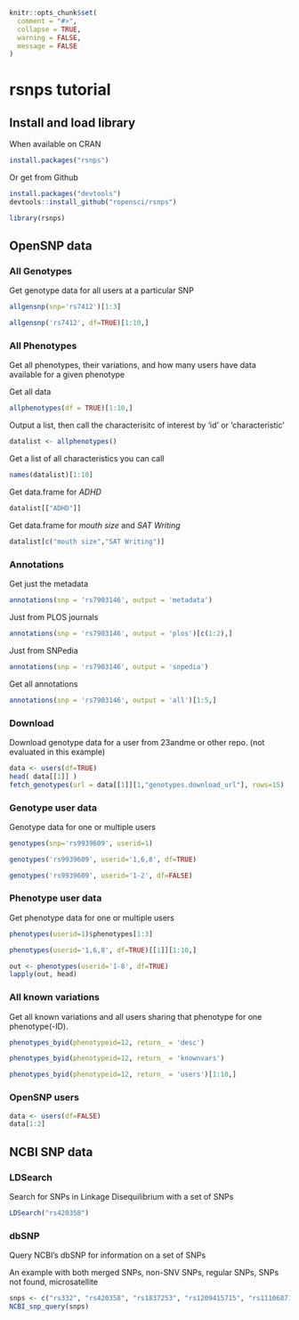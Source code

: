 <!--
%\VignetteEngine{knitr::knitr}
%\VignetteIndexEntry{rsnps tutorial}
-->

```r
knitr::opts_chunk$set(
  comment = "#>",
  collapse = TRUE,
  warning = FALSE,
  message = FALSE
)
```

rsnps tutorial
==========

## Install and load library

When available on CRAN

```r
install.packages("rsnps")
```

Or get from Github

```r
install.packages("devtools")
devtools::install_github("ropensci/rsnps")
```


```r
library(rsnps)
```

## OpenSNP data

### All Genotypes

Get genotype data for all users at a particular SNP

```r
allgensnp(snp='rs7412')[1:3]
```

```r
allgensnp('rs7412', df=TRUE)[1:10,]
```


### All Phenotypes

Get all phenotypes, their variations, and how many users have data available for a given phenotype

Get all data

```r
allphenotypes(df = TRUE)[1:10,]
```

Output a list, then call the characterisitc of interest by 'id' or 'characteristic'

```r
datalist <- allphenotypes()
```

Get a list of all characteristics you can call

```r
names(datalist)[1:10]
```

Get data.frame for _ADHD_

```r
datalist[["ADHD"]]
```

Get data.frame for _mouth size_ and _SAT Writing_

```r
datalist[c("mouth size","SAT Writing")]
```

### Annotations

Get just the metadata

```r
annotations(snp = 'rs7903146', output = 'metadata')
```

Just from PLOS journals

```r
annotations(snp = 'rs7903146', output = 'plos')[c(1:2),]
```

Just from SNPedia

```r
annotations(snp = 'rs7903146', output = 'snpedia')
```

Get all annotations

```r
annotations(snp = 'rs7903146', output = 'all')[1:5,]
```

### Download

Download genotype data for a user from 23andme or other repo. (not evaluated in this example)

```r
data <- users(df=TRUE)
head( data[[1]] )
fetch_genotypes(url = data[[1]][1,"genotypes.download_url"], rows=15)
```

### Genotype user data

Genotype data for one or multiple users

```r
genotypes(snp='rs9939609', userid=1)
```

```r
genotypes('rs9939609', userid='1,6,8', df=TRUE)
```

```r
genotypes('rs9939609', userid='1-2', df=FALSE)
```

### Phenotype user data

Get phenotype data for one or multiple users

```r
phenotypes(userid=1)$phenotypes[1:3]
```


```r
phenotypes(userid='1,6,8', df=TRUE)[[1]][1:10,]
```

```r
out <- phenotypes(userid='1-8', df=TRUE)
lapply(out, head)
```

### All known variations

Get all known variations and all users sharing that phenotype for one phenotype(-ID).

```r
phenotypes_byid(phenotypeid=12, return_ = 'desc')
```

```r
phenotypes_byid(phenotypeid=12, return_ = 'knownvars')
```

```r
phenotypes_byid(phenotypeid=12, return_ = 'users')[1:10,]
```

### OpenSNP users

```r
data <- users(df=FALSE)
data[1:2]
```

## NCBI SNP data

### LDSearch

Search for SNPs in Linkage Disequilibrium with a set of SNPs

```r
LDSearch("rs420358")
```

### dbSNP

Query NCBI's dbSNP for information on a set of SNPs

An example with both merged SNPs, non-SNV SNPs, regular SNPs, SNPs not found, microsatellite

```r
snps <- c("rs332", "rs420358", "rs1837253", "rs1209415715", "rs111068718")
NCBI_snp_query(snps)
```
